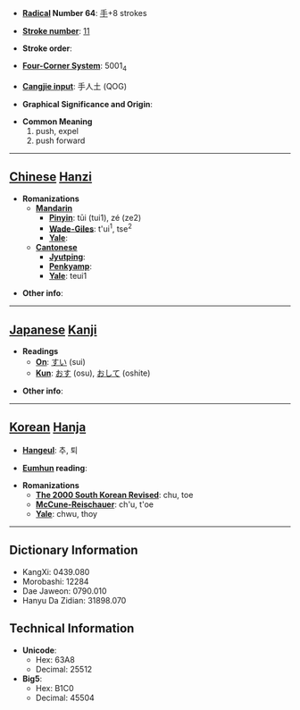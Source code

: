 * '''[[Wiktionary:Chinese radical index| Radical]] Number 64''': [[Wiktionary:Chinese radical index 手|手]]+8 strokes

* '''[[Wiktionary:Chinese total strokes index|Stroke number]]''': [[Wiktionary:Chinese total strokes index 11|11]]

* '''Stroke order''': 

* '''[[Wiktionary:Chinese four corner index|Four-Corner System]]''': 5001<sub>4</sub>

* '''[[Wiktionary:Chinese Cangjie index|Cangjie input]]''': 手人土 (QOG)

* '''Graphical Significance and Origin''': 

* '''Common Meaning'''
*#push, expel
*# push forward


----

== [[Chinese]] [[Hanzi]] ==

* '''Romanizations'''
** '''[[Mandarin]]'''
*** '''[[Pinyin]]''': tūi (tui1), zé (ze2)
*** '''[[Wade-Giles]]''': t'ui<sup>1</sup>, tse<sup>2</sup>
*** '''[[Yale]]''': 
** '''[[Cantonese]]'''
*** '''[[Jyutping]]''':
*** '''[[Penkyamp]]''': 
*** '''[[Yale]]''': teui1

* '''Other info''': 

----

== [[Japanese]] [[Kanji]] ==

* '''Readings'''
** '''[[On]]''': [[すい]] (sui)
** '''[[Kun]]''': [[おす]] (osu), [[おして]] (oshite)

* '''Other info''':  

----

== [[Korean]] [[Hanja]] ==

* '''[[Hangeul]]''': 추, 퇴

* '''[[Eumhun]] reading''': 

* '''Romanizations'''
** '''[[The 2000 South Korean Revised Romanization|The 2000 South Korean Revised]]''': chu, toe
** '''[[McCune-Reischauer]]''': ch'u, t'oe
** '''[[Yale]]''': chwu, thoy

----

== Dictionary Information ==

* KangXi: 0439.080
* Morobashi: 12284
* Dae Jaweon: 0790.010
* Hanyu Da Zidian: 31898.070

== Technical Information ==

* '''Unicode''':
** Hex: 63A8
** Decimal: 25512
* '''Big5''':
** Hex: B1C0
** Decimal: 45504